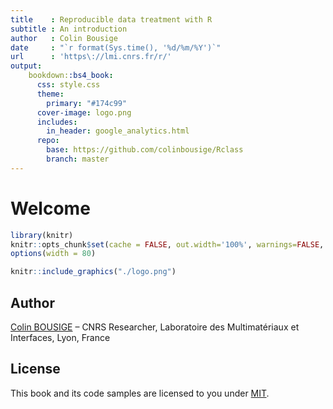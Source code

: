 ```yaml
---
title    : Reproducible data treatment with R
subtitle : An introduction
author   : Colin Bousige
date     : "`r format(Sys.time(), '%d/%m/%Y')`"
url      : 'https\://lmi.cnrs.fr/r/'
output: 
    bookdown::bs4_book:
      css: style.css
      theme:
        primary: "#174c99"
      cover-image: logo.png
      includes:
        in_header: google_analytics.html
      repo:
        base: https://github.com/colinbousige/Rclass
        branch: master
---
```


<!-- 
Render with:
system("rm -rf _main.Rmd _book/ _main_files/ _book_files/")
bookdown::render_book("index.Rmd", "bookdown::bs4_book")
system("./upload.sh")
-->


# Welcome {.unnumbered}

```r
library(knitr)
knitr::opts_chunk$set(cache = FALSE, out.width='100%', warnings=FALSE, message=FALSE)
options(width = 80)
```

```r
knitr::include_graphics("./logo.png")
```


## Author {.unnumbered}

[Colin BOUSIGE](mailto:colin.bousige@cnrs.fr) -- CNRS Researcher, Laboratoire des Multimatériaux et Interfaces, Lyon, France

## License {.unnumbered}

This book and its code samples are licensed to you under [MIT](https://opensource.org/licenses/MIT).

